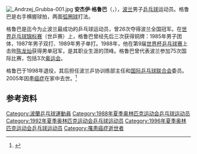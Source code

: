 {{noteTA|G1=Table Tennis}}
[[File:_Andrzej_Grubba-001.jpg|right]]
'''安杰伊·格鲁巴'''（{{lang-pl|Andrzej Stanisław Grubba}}，{{bd|1958年|5月14日|2005年|7月21日|catIdx=G}}），[[波兰|波兰]]男子[[乒乓球|乒乓球]]运动员。格鲁巴是右手横握球拍，两面[[弧圈球|弧圈球]]打法。

格鲁巴是迄今为止波兰最成功的乒乓球运动员，曾26次夺得波兰全国冠军。在[[世乒赛|世界乒乓球锦标赛]]（世乒赛）上，格鲁巴曾经先后三次获得铜牌：1985年男子团体，1987年男子双打、1989年男子单打。1988年，他在第9届[[世界杯乒乓球赛|世界杯乒乓球赛]]上击败[[陈龙灿|陈龙灿]]获得男单冠军，是其职业生涯的顶峰。格鲁巴曾代表波兰参加75次国际比赛，包括3次[[奥运会|奥运会]]。

格鲁巴于1998年退役，其后担任波兰乒协训练部主任和[[国际乒乓球联合会|国际乒乓球联合会]]委员。2005年因患[[癌症|癌症]]在家中去世。<ref>{{Cite web |url=http://world.people.com.cn/GB/1029/42356/3560272.html |title=人民网·波兰乒乓球名将格鲁巴去世 |access-date=2007-05-09 |archive-date=2020-06-07 |archive-url=https://web.archive.org/web/20200607013457/http://world.people.com.cn/GB/1029/42356/3560272.html |dead-url=yes }}</ref>

== 参考资料 ==
{{reflist}}

{{世界杯乒乓球赛男子单打冠军}}
{{欧洲乒乓球锦标赛混合双打冠军}}

{{Authority control}}
{{DEFAULTSORT:Grubba Andrzej}}
[[Category:波蘭乒乓球運動員|Category:波蘭乒乓球運動員]]
[[Category:1988年夏季奥林匹克运动会乒乓球运动员|Category:1988年夏季奥林匹克运动会乒乓球运动员]]
[[Category:1992年夏季奥林匹克运动会乒乓球运动员|Category:1992年夏季奥林匹克运动会乒乓球运动员]]
[[Category:1996年夏季奥林匹克运动会乒乓球运动员|Category:1996年夏季奥林匹克运动会乒乓球运动员]]
[[Category:罹患癌症逝世者|Category:罹患癌症逝世者]]